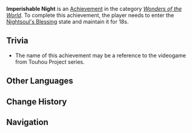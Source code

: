 {{Achievement Infobox
|id           = 81524
|order id     = 1508
|category     = Wonders of the World
|description  = Enter the [[Nightsoul's Blessing]] state and maintain it for 18s.
|requirements = 
|primogems    = 5
|tracking     = 
|topic        = Nightsoul's Blessing
|type         = Exploration
|hidden       = 1
|set          = 
}}
'''Imperishable Night''' is an [[Achievement]] in the category ''[[Wonders of the World]]''. To complete this achievement, the player needs to enter the [[Nightsoul's Blessing]] state and maintain it for 18s.
<!--
==Gameplay Notes==
-->
==Trivia==
* The name of this achievement may be a reference to the videogame {{w|Imperishable Night}} from Touhou Project series.
<!--
==Gallery==
{{Preview
|size=300px
|file=
|caption=
}}

==Video Guides==
{{EVT
|video1   = 
|caption1 = 
}}
-->

==Other Languages==
{{Other Languages
|en       = Imperishable Night
|zhs      = 永夜的酬礼
|zhs_rm   = Yǒngyè de Chóulǐ
|zht      = 永夜的酬禮
|zht_rm   = Yǒngyè de Chóulǐ
|zh_tl    = 
|ja       = 永夜の酬い
|ja_rm    = Eiya no Mukui
|ja_tl    = 
|ko       = 영원한 밤<->의 선물

|ko_tl    = 
|es       = La recompensa de la noche eterna
|es_tl    = The Recompense of the Eternal Night
|fr       = Le cadeau de la nuit éternelle
|fr_tl    = The Gift of the Eternal Night
|ru       = Дары вечной ночи
|ru_tl    = Eternal Night's Gift
|th       = ของขวัญราตรีนิรันดร์
|th_rm    = 
|th_tl    = 
|vi       = Món Quà Của Màn Đêm Vĩnh Hằng
|vi_tl    = 
|de       = Das Geschenk der ewigen Nacht
|de_tl    = The Eternal Night's Gift
|id       = Hadiah Malam Abadi
|id_tl    = The Gift of the Eternal Night
|pt       = A Dádiva da Noite Eterna
|pt_tl    = 
|tr       = Ölümsüz Gece
|tr_tl    = 
|it       = Notte imperitura
|it_tl    = 
}}

==Change History==
{{Change History|5.0}}
<!--
==References==
{{Reflist}}
-->
==Navigation==
{{Achievement Navbox}}
